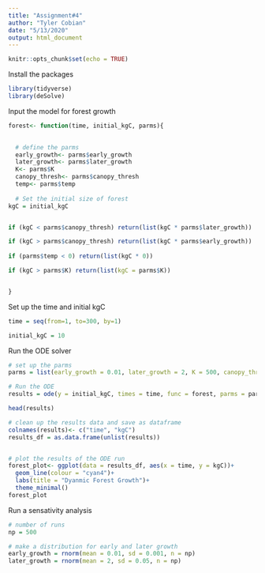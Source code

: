 ```yaml
---
title: "Assignment#4"
author: "Tyler Cobian"
date: "5/13/2020"
output: html_document
---
```


```r
knitr::opts_chunk$set(echo = TRUE)
```

Install the packages
```r
library(tidyverse)
library(deSolve)
```

Input the model for forest growth
```r
forest<- function(time, initial_kgC, parms){

  
  # define the parms
  early_growth<- parms$early_growth
  later_growth<- parms$later_growth
  K<- parms$K
  canopy_thresh<- parms$canopy_thresh
  temp<- parms$temp
  
  # Set the initial size of forest
kgC = initial_kgC


if (kgC < parms$canopy_thresh) return(list(kgC * parms$later_growth))

if (kgC > parms$canopy_thresh) return(list(kgC * parms$early_growth))
  
if (parms$temp < 0) return(list(kgC * 0))

if (kgC > parms$K) return(list(kgC = parms$K))


}

```

Set up the time and initial kgC
```r
time = seq(from=1, to=300, by=1)

initial_kgC = 10
```

Run the ODE solver
```r
# set up the parms
parms = list(early_growth = 0.01, later_growth = 2, K = 500, canopy_thresh = 100, temp = 20)

# Run the ODE
results = ode(y = initial_kgC, times = time, func = forest, parms = parms)

head(results)

# clean up the results data and save as dataframe
colnames(results)<- c("time", "kgC")
results_df = as.data.frame(unlist(results))


# plot the results of the ODE run
forest_plot<- ggplot(data = results_df, aes(x = time, y = kgC))+
  geom_line(colour = "cyan4")+
  labs(title = "Dyanmic Forest Growth")+
  theme_minimal()
forest_plot

```

Run a sensativity analysis
```r
# number of runs
np = 500

# make a distribution for early and later growth
early_growth = rnorm(mean = 0.01, sd = 0.001, n = np)
later_growth = rnorm(mean = 2, sd = 0.05, n = np)
```












